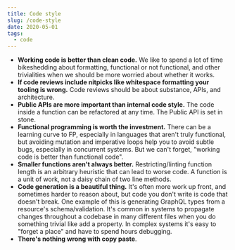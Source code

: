 ```yaml
---
title: Code style
slug: /code-style
date: 2020-05-01
tags:
  - code
---
```


- **Working code is better than clean code.** We like to spend a lot of time bikeshedding
  about formatting, functional or not functional, and other trivialities when we should be
  more worried about whether it works.
- **If code reviews include nitpicks like whitespace formatting your tooling is wrong.**
  Code reviews should be about substance, APIs, and architecture.
- **Public APIs are more important than internal code style.** The code inside a function
  can be refactored at any time. The Public API is set in stone.
- **Functional programming is worth the investment.** There can be a learning curve to
  FP, especially in languages that aren't truly functional, but avoiding mutation and
  imperative loops help you to avoid subtle bugs, especially in concurrent systems.
  But we can't forget, "working code is better than functional code".
- **Smaller functions aren't always better.** Restricting/linting function length is
  an arbitrary heuristic that can lead to worse code. A function is a unit of work, not a
  daisy chain of two line methods.
- **Code generation is a beautiful thing.** It's often more work up front, and sometimes
  harder to reason about, but code you don't write is code that doesn't break. One example
  of this is generating GraphQL types from a resource's schema/validation. It's common in
  systems to propagate changes throughout a codebase in many different files when you do
  something trivial like add a property. In complex systems it's easy to "forget a place"
  and have to spend hours debugging.
- **There's nothing wrong with copy paste**.

